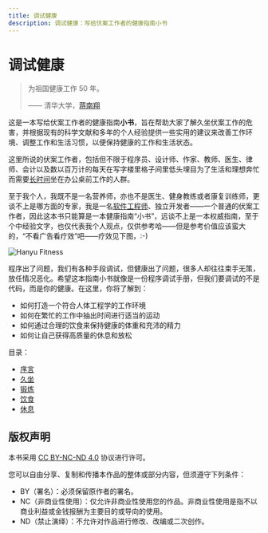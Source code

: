 ```yaml
---
title: 调试健康
description: 调试健康：写给伏案工作者的健康指南小书
---
```


# 调试健康

> 为祖国健康工作 50 年。
>
> —— 清华大学，[蒋南翔](https://www.tsinghua.edu.cn/info/1182/35314.htm)

这是一本写给伏案工作者的健康指南**小书**，旨在帮助大家了解久坐伏案工作的危害，并根据现有的科学文献和多年的个人经验提供一些实用的建议来改善工作环境、调整工作和生活习惯，以便保持健康的工作和生活状态。

这里所说的伏案工作者，包括但不限于程序员、设计师、作家、教师、医生、律师、会计以及数以百万计的每天在写字楼里格子间里低头埋目为了生活和理想奔忙而需要[长时间](https://github.com/996icu/996.ICU)坐在办公桌前工作的人群。

至于我个人，我既不是一名营养师，亦也不是医生、健身教练或者康复训练师，更谈不上是哪方面的专家，我是一名[软件工程师](https://github.com)、独立开发者——一个普通的伏案工作者，因此这本书只能算是一本健康指南“小书”，远谈不上是一本权威指南，至于个中经验文字，也仅代表我个人观点，仅供参考哈——但是参考价值应该蛮大的，“不看广告看疗效”吧——疗效见下图，:-)

![Hanyu Fitness](/static/images/hanyu-fitness-selfie.webp)

程序出了问题，我们有各种手段调试，但健康出了问题，很多人却往往束手无策，放任情况恶化。希望这本指南小书就像是一份程序调试手册，但我们要调试的不是代码，而是你的健康。在这里，你将了解到：

- 如何打造一个符合人体工程学的工作环境
- 如何在繁忙的工作中抽出时间进行适当的运动
- 如何通过合理的饮食来保持健康的体重和充沛的精力
- 如何让自己获得高质量的休息和放松

目录：

- [序言](/preface)
- [久坐](/sit)
- [锻炼](/fit)
- [饮食](/eat)
- [休息](/rest)

## 版权声明

本书采用 [CC BY-NC-ND 4.0](https://creativecommons.org/licenses/by-nc-nd/4.0/) 协议进行许可。

您可以自由分享、复制和传播本作品的整体或部分内容，但须遵守下列条件：

- BY（署名）：必须保留原作者的署名。
- NC（非商业性使用）：仅允许非商业性使用您的作品。非商业性使用是指不以商业利益或金钱报酬为主要目的或导向的使用。
- ND（禁止演绎）：不允许对作品进行修改、改编或二次创作。
